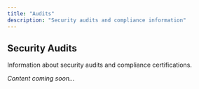 ```yaml
---
title: "Audits"
description: "Security audits and compliance information"
---
```


## Security Audits

Information about security audits and compliance certifications.

*Content coming soon...* 